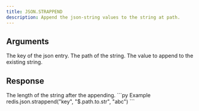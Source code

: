 ```yaml
---
title: JSON.STRAPPEND
description: Append the json-string values to the string at path.
---
```


## Arguments

<ParamField body="key" type="str" required>
    The key of the json entry.
</ParamField>
<ParamField body="path" type="str" default="$">
    The path of the string.
</ParamField>



<ParamField body="value" type="str" required>
    The value to append to the existing string.
</ParamField>


## Response

<ResponseField type="List[int]" required>
  The length of the string after the appending.
</ResponseField>

<RequestExample>
```py Example
redis.json.strappend("key", "$.path.to.str", "abc")
```
</RequestExample>

